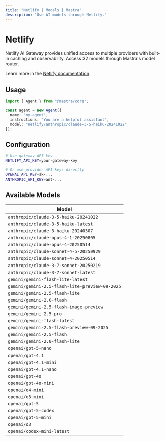 ```yaml
---
title: "Netlify | Models | Mastra"  
description: "Use AI models through Netlify."
---
```



# <NetlifyLogo className="inline w-8 h-8 mr-2 align-middle" />Netlify

Netlify AI Gateway provides unified access to multiple providers with built-in caching and observability. Access 32 models through Mastra's model router.

Learn more in the [Netlify documentation](https://docs.netlify.com/build/ai-gateway/overview/).

## Usage

```typescript
import { Agent } from "@mastra/core";

const agent = new Agent({
  name: "my-agent",
  instructions: "You are a helpful assistant",
  model: "netlify/anthropic/claude-3-5-haiku-20241022"
});
```

## Configuration

```bash
# Use gateway API key
NETLIFY_API_KEY=your-gateway-key

# Or use provider API keys directly  
OPENAI_API_KEY=sk-...
ANTHROPIC_API_KEY=ant-...
```


## Available Models

| Model |
|-------|
| `anthropic/claude-3-5-haiku-20241022` |
| `anthropic/claude-3-5-haiku-latest` |
| `anthropic/claude-3-haiku-20240307` |
| `anthropic/claude-opus-4-1-20250805` |
| `anthropic/claude-opus-4-20250514` |
| `anthropic/claude-sonnet-4-5-20250929` |
| `anthropic/claude-sonnet-4-20250514` |
| `anthropic/claude-3-7-sonnet-20250219` |
| `anthropic/claude-3-7-sonnet-latest` |
| `gemini/gemini-flash-lite-latest` |
| `gemini/gemini-2.5-flash-lite-preview-09-2025` |
| `gemini/gemini-2.5-flash-lite` |
| `gemini/gemini-2.0-flash` |
| `gemini/gemini-2.5-flash-image-preview` |
| `gemini/gemini-2.5-pro` |
| `gemini/gemini-flash-latest` |
| `gemini/gemini-2.5-flash-preview-09-2025` |
| `gemini/gemini-2.5-flash` |
| `gemini/gemini-2.0-flash-lite` |
| `openai/gpt-5-nano` |
| `openai/gpt-4.1` |
| `openai/gpt-4.1-mini` |
| `openai/gpt-4.1-nano` |
| `openai/gpt-4o` |
| `openai/gpt-4o-mini` |
| `openai/o4-mini` |
| `openai/o3-mini` |
| `openai/gpt-5` |
| `openai/gpt-5-codex` |
| `openai/gpt-5-mini` |
| `openai/o3` |
| `openai/codex-mini-latest` |

